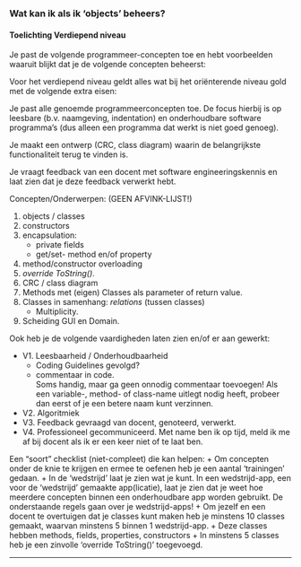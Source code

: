 ### Wat kan ik als ik 'objects' beheers?

#### Toelichting Verdiepend niveau

Je past de volgende programmeer-concepten toe en hebt voorbeelden waaruit blijkt dat je de volgende concepten beheerst:

Voor het verdiepend niveau geldt alles wat bij het oriënterende niveau gold met de volgende extra eisen:

Je past alle genoemde programmeerconcepten toe. De focus hierbij is op leesbare (b.v. naamgeving, indentation) en onderhoudbare software programma’s (dus alleen een programma dat werkt is niet goed genoeg).

Je maakt een ontwerp (CRC, class diagram) waarin de belangrijkste functionaliteit terug te vinden is.

Je vraagt feedback van een docent met software engineeringskennis en laat zien dat je deze feedback verwerkt hebt.

Concepten/Onderwerpen:
(GEEN AFVINK-LIJST!)

1. objects / classes
1. constructors
1. encapsulation:
    + private fields
    + get/set- method en/of property
1. method/constructor overloading
1. *override ToString()*.
1. CRC / class diagram
1. Methods met (eigen) Classes als parameter of return value.
1. Classes in samenhang: *relations* (tussen classes)
    + Multiplicity.
1. Scheiding GUI en Domain.

Ook heb je de volgende vaardigheden laten zien en/of er aan gewerkt:

+ V1. Leesbaarheid / Onderhoudbaarheid
    + Coding Guidelines gevolgd?
    + commentaar in code.  
    Soms handig, maar ga geen onnodig commentaar toevoegen!
    Als een variable-, method- of class-name uitlegt nodig heeft,
    probeer dan eerst of je een betere naam kunt verzinnen.  
+ V2. Algoritmiek
+ V3. Feedback gevraagd van docent, genoteerd, verwerkt.
+ V4. Professioneel gecommuniceerd. Met name ben ik op tijd, meld ik me af bij docent als ik er een keer niet of te laat ben.  


Een "soort" checklist (niet-compleet) die kan helpen:
+ Om concepten onder de knie te krijgen en ermee te oefenen heb je een aantal 'trainingen' gedaan.
+ In de 'wedstrijd' laat je zien wat je kunt. In een wedstrijd-app, een voor de 'wedstrijd' gemaakte app(licatie), laat je zien dat je weet hoe meerdere concepten binnen een onderhoudbare app worden gebruikt. De onderstaande regels gaan over je wedstrijd-apps!
+ Om jezelf en een docent te overtuigen dat je classes kunt maken heb je minstens 10 classes gemaakt, waarvan minstens 5 binnen 1 wedstrijd-app.
+ Deze classes hebben methods, fields, properties, constructors
+ In minstens 5 classes heb je een zinvolle 'override ToString()' toegevoegd.

---

<!--
#### Info voor docenten
Hoi collega's,

Het zal je opgevallen zijn dat de klok op het einde vh startsemester aan gaat! Dit betekent dat er meestal op het einde een paar twijfelgevallen ontstaan. Schroom in dat geval niet om met een of meer van je Unit-collega's te overleggen. Het is een idee om vast samen met je Unitters vast ergens in tijd een uur(?) te plannen waarop je die twijfelgevallen bespreekt. Als het binnen de unit niet lukt laat het dan svp. weten, dan kijken we of we het over Units heen geregeld krijgen. Als er vragen zijn over de precieze leeruitkomsten of het niveau, neem dan contact met de opperhoofden op.

Zoals bekend gaat het er niet om dat ze 'vinklijstjes' afwerken maar dat ze snappen wat ze aan het doen zijn, jou hier van overtuigd hebben, en liefst een behoorlijke brok aan evidence hebben, individueel danwel proftaak. Als iemand in de proftaak een fantastisch framework gebruikt heeft en beweert dat daardoor classes overbodig geworden zijn, laat ze dat dan vooral beargumenteren (schriftelijk in het verdiepingsverslag) en laat ze een indivuele challenge maken waarin ze laten zien dat ze classes wel beheersen: misschien ben je wel overtuigd!?

Zelfde wat betreft GUI: Veel tijd aan een GUI besteden (WinForms, Asp.NET, verzin het maar...) is helemaal niet erg: áls ze tenminste ook flink wat classes, instances, ctors,... hebben gemaakt die voldoen aan onze wensen. Dat laatste draait het immers om.

Puntje op de i: Design, specifiek class diagram: ze moeten er over nagedacht hebben, hoeft niet individueel, mag in proftaak, wordt vaak achteraf gedaan (bespreek dan wat ze anders zouden doen, achteraf gezien), hoeft NIET formaal UML Class Diagram, maar wel graag consequent, het gaat erom dat ze (idealiter van te voren) nadenken over het probleem en niet spreekwoordelijk beginnen te 'debuggen met de lege file', wel hopelijk met docent besproken en feedback verwerkt!

Vraag ook naar de leercurve!

Voorbeeld: Bij een MBO Applicatie-ontwikkelaar die aangeeft dat ie alles al wist, niks nieuws heeft geleerd, kun je vertellen dat je het jammer vindt dat ie niet de kans heeft gegrepen iets nieuws te leren. Vraag vooral ook waarom niet.

Ander voorbeeld: iemand die nog nooit geprogrammeerd heeft, aangeeft dat ie pas vrij laat snapte hoe dat zat met bv. class vs. instance, of met encapsulation of constructors, maar wel een paar opdrachten laat zien en uitlegt heeft misschien wel superveel geleerd! (ook al is misschien niet alles comme-il-faut).    

succes bij de afrondingen!
-->
